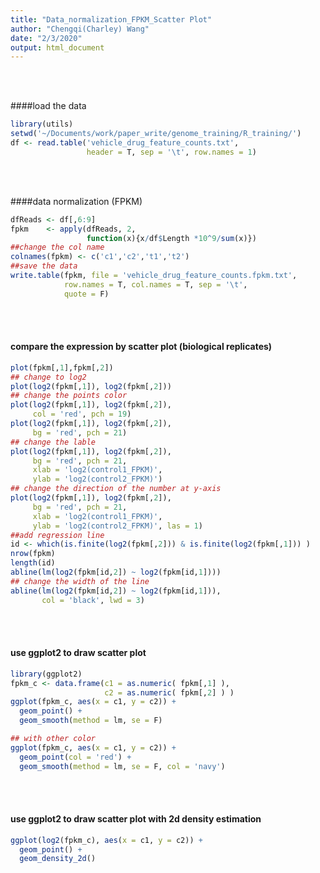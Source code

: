 ```yaml
---
title: "Data_normalization_FPKM_Scatter Plot"
author: "Chengqi(Charley) Wang"
date: "2/3/2020"
output: html_document
---
```

<br/><br/>

####load the data
```r
library(utils)
setwd('~/Documents/work/paper_write/genome_training/R_training/')
df <- read.table('vehicle_drug_feature_counts.txt',
                 header = T, sep = '\t', row.names = 1)
```
<br/><br/>

####data normalization (FPKM) 
```r
dfReads <- df[,6:9]
fpkm    <- apply(dfReads, 2, 
                 function(x){x/df$Length *10^9/sum(x)})
##change the col name
colnames(fpkm) <- c('c1','c2','t1','t2')
##save the data
write.table(fpkm, file = 'vehicle_drug_feature_counts.fpkm.txt',
            row.names = T, col.names = T, sep = '\t',
            quote = F)
```
<br/><br/>

#### compare the expression by scatter plot (biological replicates)
```r
plot(fpkm[,1],fpkm[,2])
## change to log2
plot(log2(fpkm[,1]), log2(fpkm[,2]))
## change the points color 
plot(log2(fpkm[,1]), log2(fpkm[,2]),
     col = 'red', pch = 19)
plot(log2(fpkm[,1]), log2(fpkm[,2]),
     bg = 'red', pch = 21)
## change the lable
plot(log2(fpkm[,1]), log2(fpkm[,2]),
     bg = 'red', pch = 21,
     xlab = 'log2(control1_FPKM)',
     ylab = 'log2(control2_FPKM)')
## change the direction of the number at y-axis
plot(log2(fpkm[,1]), log2(fpkm[,2]),
     bg = 'red', pch = 21,
     xlab = 'log2(control1_FPKM)',
     ylab = 'log2(control2_FPKM)', las = 1)
##add regression line
id <- which(is.finite(log2(fpkm[,2])) & is.finite(log2(fpkm[,1])) )
nrow(fpkm)
length(id)
abline(lm(log2(fpkm[id,2]) ~ log2(fpkm[id,1])))
## change the width of the line 
abline(lm(log2(fpkm[id,2]) ~ log2(fpkm[id,1])),
       col = 'black', lwd = 3)
```
<br/><br/>

#### use ggplot2 to draw scatter plot
```r
library(ggplot2)
fpkm_c <- data.frame(c1 = as.numeric( fpkm[,1] ),
                     c2 = as.numeric( fpkm[,2] ) )
ggplot(fpkm_c, aes(x = c1, y = c2)) +
  geom_point() +
  geom_smooth(method = lm, se = F)

## with other color 
ggplot(fpkm_c, aes(x = c1, y = c2)) +
  geom_point(col = 'red') +
  geom_smooth(method = lm, se = F, col = 'navy')
```
<br/><br/>

#### use ggplot2 to draw scatter plot with 2d density estimation
```r
ggplot(log2(fpkm_c), aes(x = c1, y = c2)) +
  geom_point() +
  geom_density_2d()
```

